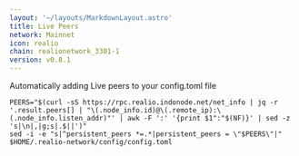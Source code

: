 ```yaml
---
layout: '~/layouts/MarkdownLayout.astro'
title: Live Peers
network: Mainnet
icon: realio
chain: realionetwork_3301-1
version: v0.8.1
---
```

Automatically adding Live peers to your config.toml file
```
PEERS="$(curl -sS https://rpc.realio.indonode.net/net_info | jq -r '.result.peers[] | "\(.node_info.id)@\(.remote_ip):\(.node_info.listen_addr)"' | awk -F ':' '{print $1":"$(NF)}' | sed -z 's|\n|,|g;s|.$||')"
sed -i -e "s|^persistent_peers *=.*|persistent_peers = \"$PEERS\"|" $HOME/.realio-network/config/config.toml
```